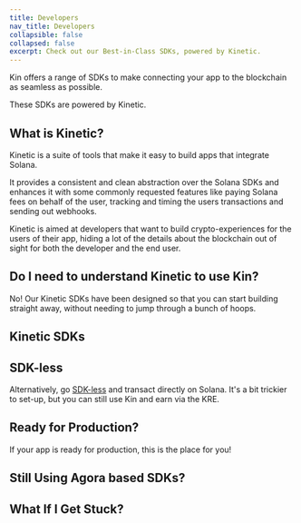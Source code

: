 ```yaml
---
title: Developers
nav_title: Developers
collapsible: false
collapsed: false
excerpt: Check out our Best-in-Class SDKs, powered by Kinetic.
---
```


Kin offers a range of SDKs to make connecting your app to the blockchain as seamless as possible.

These SDKs are powered by Kinetic.

## What is Kinetic?

Kinetic is a suite of tools that make it easy to build apps that integrate Solana.

It provides a consistent and clean abstraction over the Solana SDKs and enhances it with some commonly requested features like paying Solana fees on behalf of the user, tracking and timing the users transactions and sending out webhooks.

Kinetic is aimed at developers that want to build crypto-experiences for the users of their app, hiding a lot of the details about the blockchain out of sight for both the developer and the end user.

<div className="mt-8 grid gap-6 md:grid-cols-2">
  <NavCard title="Learn more about Kinetic" svgFile="kin" link={{ url: '/docs/kinetic', label: 'See more...' }} />
</div>

## Do I need to understand Kinetic to use Kin?

No! Our Kinetic SDKs have been designed so that you can start building straight away, without needing to jump through a bunch of hoops.

## Kinetic SDKs

<div className="mt-8 grid gap-6 md:grid-cols-2">
  <NavCard title="TypeScript" svgFile="typescript" link={{ url: '/docs/developers/typescript', label: 'See more' }} />
  <NavCard title="Python" pngFile="python" link={{ url: '/docs/developers/python', label: 'See more' }} />
  <NavCard title="Flutter (Dart)" pngFile="dart" link={{ url: '/docs/developers/flutter-dart', label: 'See more' }} />
  <NavCard title="iOS" pngFile="swift" link={{ url: '/docs/developers/ios-swift', label: 'See more' }} />
  <NavCard title="Android" pngFile="kotlin" link={{ url: '/docs/developers/android-kotlin', label: 'See more' }} />
  <NavCard title="Unity" svgFile="unity" link={{ url: '/docs/developers/unity', label: 'See more' }} />
</div>

## SDK-less

Alternatively, go [SDK-less](/developers/sdk-less/) and transact directly on Solana. It's a bit trickier to set-up, but you can still use Kin and earn via the KRE.

<div className="mt-8 grid gap-6 md:grid-cols-2">
  <NavCard title="SDK-less" pngFile="solana" link={{ url: '/docs/developers/sdk-less', label: 'See more' }} />
</div>

## Ready for Production?

If your app is ready for production, this is the place for you!

<Production />

## Still Using Agora based SDKs?

<Agora />

## What If I Get Stuck?

<Help />
